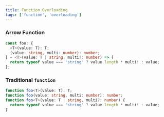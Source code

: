 ```yaml
---
title: Function Overloading
tags: ['function', 'overloading']
---
```


### Arrow Function

```ts showLineNumbers
const foo: {
  <T>(value: T): T;
  (value: string, multi: number): number;
} = <T>(value: T | string, multi?: number) => {
  return typeof value === 'string' ? value.length * multi! : value;
};
```

### Traditional `function`

```ts showLineNumbers
function foo<T>(value: T): T;
function foo(value: string, multi: number): number;
function foo<T>(value: T | string, multi?: number) {
  return typeof value === 'string' ? value.length * multi! : value;
}
```
